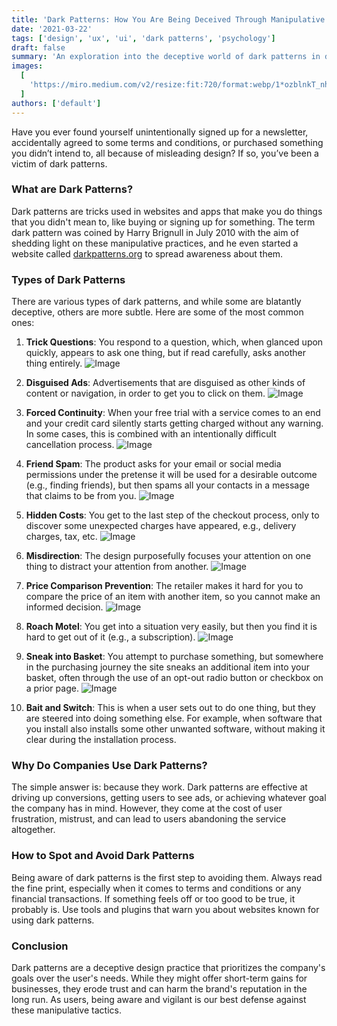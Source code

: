 ```yaml
---
title: 'Dark Patterns: How You Are Being Deceived Through Manipulative Design Techniques'
date: '2021-03-22'
tags: ['design', 'ux', 'ui', 'dark patterns', 'psychology']
draft: false
summary: 'An exploration into the deceptive world of dark patterns in design and how they manipulate user behavior.'
images:
  [
    'https://miro.medium.com/v2/resize:fit:720/format:webp/1*ozblnkT_nhMLBM8oT9jcrQ.jpeg',
  ]
authors: ['default']
---
```


Have you ever found yourself unintentionally signed up for a newsletter, accidentally agreed to some terms and conditions, or purchased something you didn’t intend to, all because of misleading design? If so, you’ve been a victim of dark patterns.

### What are Dark Patterns?

Dark patterns are tricks used in websites and apps that make you do things that you didn't mean to, like buying or signing up for something. The term dark pattern was coined by Harry Brignull in July 2010 with the aim of shedding light on these manipulative practices, and he even started a website called [darkpatterns.org](https://www.darkpatterns.org/) to spread awareness about them.

### Types of Dark Patterns

There are various types of dark patterns, and while some are blatantly deceptive, others are more subtle. Here are some of the most common ones:

1. **Trick Questions**: You respond to a question, which, when glanced upon quickly, appears to ask one thing, but if read carefully, asks another thing entirely.
   ![Image](https://miro.medium.com/v2/resize:fit:640/0*h3XFRH9pVznzSDlu)
2. **Disguised Ads**: Advertisements that are disguised as other kinds of content or navigation, in order to get you to click on them.
   ![Image](https://miro.medium.com/v2/resize:fit:640/0*vBAZ6MVyL2ZHxJAZ)

3. **Forced Continuity**: When your free trial with a service comes to an end and your credit card silently starts getting charged without any warning. In some cases, this is combined with an intentionally difficult cancellation process.
   ![Image](https://miro.medium.com/v2/resize:fit:720/0*R0Dto8jYoe8q4Pll)

4. **Friend Spam**: The product asks for your email or social media permissions under the pretense it will be used for a desirable outcome (e.g., finding friends), but then spams all your contacts in a message that claims to be from you.
   ![Image](https://miro.medium.com/v2/resize:fit:720/0*RELKnSZpfY1uKVyQ)

5. **Hidden Costs**: You get to the last step of the checkout process, only to discover some unexpected charges have appeared, e.g., delivery charges, tax, etc.
   ![Image](https://miro.medium.com/v2/resize:fit:720/0*575La5QOqXH3EYHM)

6. **Misdirection**: The design purposefully focuses your attention on one thing to distract your attention from another.
   ![Image](https://miro.medium.com/v2/resize:fit:720/0*HpqqsyG4_Vjf_cF9)

7. **Price Comparison Prevention**: The retailer makes it hard for you to compare the price of an item with another item, so you cannot make an informed decision.
   ![Image](https://miro.medium.com/v2/resize:fit:640/0*sbKgpXRTXrtb5UnE)

8. **Roach Motel**: You get into a situation very easily, but then you find it is hard to get out of it (e.g., a subscription).
   ![Image](https://miro.medium.com/v2/resize:fit:640/0*2onWaFr43kBxaD9G)

9. **Sneak into Basket**: You attempt to purchase something, but somewhere in the purchasing journey the site sneaks an additional item into your basket, often through the use of an opt-out radio button or checkbox on a prior page.
   ![Image](https://miro.medium.com/v2/resize:fit:640/0*yvlek_zvg1DLkK4Q)

10. **Bait and Switch**: This is when a user sets out to do one thing, but they are steered into doing something else. For example, when software that you install also installs some other unwanted software, without making it clear during the installation process.

### Why Do Companies Use Dark Patterns?

The simple answer is: because they work. Dark patterns are effective at driving up conversions, getting users to see ads, or achieving whatever goal the company has in mind. However, they come at the cost of user frustration, mistrust, and can lead to users abandoning the service altogether.

### How to Spot and Avoid Dark Patterns

Being aware of dark patterns is the first step to avoiding them. Always read the fine print, especially when it comes to terms and conditions or any financial transactions. If something feels off or too good to be true, it probably is. Use tools and plugins that warn you about websites known for using dark patterns.

### Conclusion

Dark patterns are a deceptive design practice that prioritizes the company's goals over the user's needs. While they might offer short-term gains for businesses, they erode trust and can harm the brand's reputation in the long run. As users, being aware and vigilant is our best defense against these manipulative tactics.
